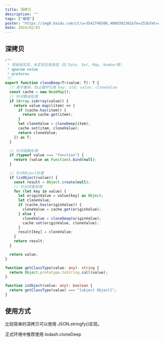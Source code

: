 ```yaml
---
title: 深拷贝
description: ""
tags: ["编程"]
poster: "https://img0.baidu.com/it/u=3542748506,4060302361&fm=253&fmt=auto&app=138&f=JPEG?w=800&h=500"
date: 2024/02/01
---
```


## 深拷贝

```typescript
/**
 * 简易版实现，未实现包装类型（如 Date, Set, Map, Number等）
 * @param value
 * @returns
 */
export function cloneDeep<T>(value: T): T {
  // 用于缓存，防止循环引用 key: old; value: cloneValue
  const cache = new WeakMap();
  // 针对数组处理
  if (Array.isArray(value)) {
    return value.map((item) => {
      if (cache.has(item)) {
        return cache.get(item);
      }
      let cloneValue = cloneDeep(item);
      cache.set(item, cloneValue);
      return cloneValue;
    }) as T;
  }

  // 针对函数处理
  if (typeof value === "function") {
    return (value as Function).bind(null);
  }

  // 针对Object处理
  if (isObject(value)) {
    const result = Object.create(null);
    // 针对对象处理
    for (let key in value) {
      let originValue = value[key] as Object;
      let cloneValue;
      if (cache.has(originValue)) {
        cloneValue = cache.get(originValue);
      } else {
        cloneValue = cloneDeep(originValue);
        cache.set(originValue, cloneValue);
      }
      result[key] = cloneValue;
    }
    return result;
  }

  return value;
}

function getClassType(value: any): string {
  return Object.prototype.toString.call(value);
}

function isObject(value: any): boolean {
  return getClassType(value) === "[object Object]";
}
```

## 使用方式

比较简单的深拷贝可以使用 JSON.stringfy()实现。

正式环境中推荐使用 lodash.cloneDeep
